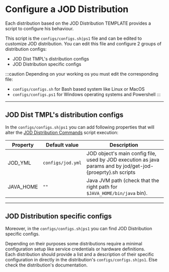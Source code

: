 # Configure a JOD Distribution

Each distribution based on the JOD Distribution TEMPLATE provides a script to configure his behaviour.

This script is the ```configs/configs.sh|ps1``` file and can be edited to customize JOD distribution. You can edit this file and configure 2 groups of distribution configs:

* JOD Dist TMPL's distribution configs
* JOD Distribution specific configs

:::caution Depending on your working os you must edit the corresponding file:

* ```configs/configs.sh``` for Bash based system like Linux or MacOS
* ```configs/configs.ps1``` for Windows operating systems and Powershell
:::

---

## JOD Dist TMPL's distribution configs

In the ```configs/configs.sh|ps1``` you can add following properties that will alter the [JOD Distribution Commands](https://bitbucket.org/johnosproject_shared/com.robypomper.josp.jod.template/src/develop/docs/dists/dists.md) script execution:

| Property | Default value | Description |
|---|---|---|
| JOD_YML   | ```configs/jod.yml``` | JOD object's main config file, used by JOD execution as java params and by jod/get-jod-{proeprty}.sh scripts
| JAVA_HOME | ```""``` | Java JVM path (check that the right path for ```$JAVA_HOME/bin/java``` bin).

---

## JOD Distribution specific configs

Moreover, in the ```configs/configs.sh|ps1``` you can find JOD Distribution specific configs.

Depending on their purposes some distributions require a minimal configuration setup like service credentials or hardware definitions.<br/>
Each distribution should provide a list and a description of their specific configuration in directly in the distribution's ```configs/configs.sh|ps1```. Else check the distribution's documentation.
